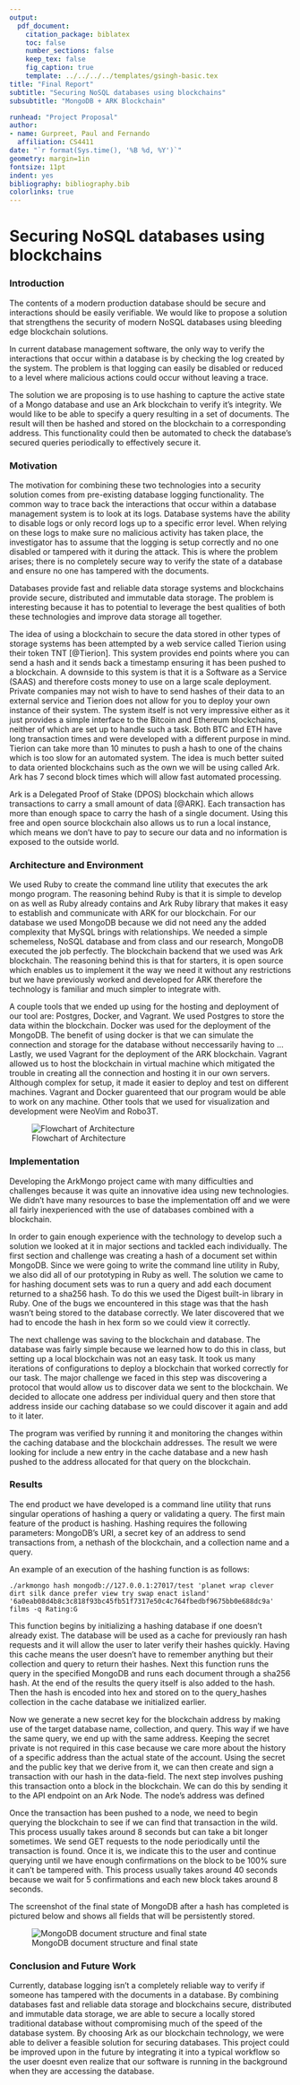 ```yaml
---
output: 
  pdf_document:
    citation_package: biblatex
    toc: false
    number_sections: false
    keep_tex: false
    fig_caption: true
    template: ../../../../templates/gsingh-basic.tex
title: "Final Report"
subtitle: "Securing NoSQL databases using blockchains"
subsubtitle: "MongoDB + ARK Blockchain"

runhead: "Project Proposal"
author:
- name: Gurpreet, Paul and Fernando
  affiliation: CS4411
date: "`r format(Sys.time(), '%B %d, %Y')`"
geometry: margin=1in
fontsize: 11pt
indent: yes
bibliography: bibliography.bib
colorlinks: true
---
```


# Securing NoSQL databases using blockchains

### Introduction 

The contents of a modern production database should be secure and interactions
should be easily verifiable. We would like to propose a solution that strengthens
the security of modern NoSQL databases using bleeding edge blockchain solutions.

In current database management software, the only way to verify the
interactions that occur within a database is by checking the log created by the
system. The problem is that logging can easily be disabled or reduced to
a level where malicious actions could occur without leaving a trace. 

The solution we are proposing is to use hashing to capture the active state of
a Mongo database and use an Ark blockchain to verify it's integrity. We would
like to be able to specify a query resulting in a set of documents. The result
will then be hashed and stored on the blockchain to a corresponding address.
This functionality could then be automated to check the database's secured
queries periodically to effectively secure it.

### Motivation 

The motivation for combining these two technologies into a security solution
comes from pre-existing database logging functionality. The common way to trace
back the interactions that occur within a database management system is to look
at its logs. Database systems have the ability to disable logs or only record
logs up to a specific error level. When relying on these logs to make sure no
malicious activity has taken place, the investigator has to assume
that the logging is setup correctly and no one disabled or tampered with it
during the attack. This is where the problem arises; there is no completely
secure way to verify the state of a database and ensure no one has tampered
with the documents. 

Databases provide fast and reliable data storage systems and blockchains
provide secure, distributed and immutable data storage. The problem is
interesting because it has to potential to leverage the best qualities of both
these technologies and improve data storage all together. 

The idea of using a blockchain to secure the data stored in other types of
storage systems has been attempted by a web service called Tierion using their
token TNT [@Tierion]. This system provides end points where you can send a hash and it
sends back a timestamp ensuring it has been pushed to a blockchain. A downside
to this system is that it is a Software as a Service (SAAS) and therefore costs
money to use on a large scale deployment. Private companies may not wish to
have to send hashes of their data to an external service and Tierion does not
allow for you to deploy your own instance of their system. The system itself is
not very impressive either as it just provides a simple interface to the
Bitcoin and Ethereum blockchains, neither of which are set up to handle such
a task. Both BTC and ETH have long transaction times and were developed with
a different purpose in mind. Tierion can take more than 10 minutes to push
a hash to one of the chains which is too slow for an automated system.  The
idea is much better suited to data oriented blockchains such as the own we will
be using called Ark. Ark has 7 second block times which will allow fast
automated processing.

Ark is a Delegated Proof of Stake (DPOS) blockchain which allows transactions
to carry a small amount of data [@ARK]. Each transaction has more than enough space to
carry the hash of a single document. Using this free and open source blockchain
also allows us to run a local instance, which means we don't have to pay to
secure our data and no information is exposed to the outside world.

### Architecture and Environment

We used Ruby to create the command line utility that executes the ark mongo
program. The reasoning behind Ruby is that it is simple to develop on as well
as Ruby already contains and Ark Ruby library that makes it easy to establish
and communicate with ARK for our blockchain. For our database we used MongoDB
because we did not need any the added complexity that MySQL brings with
relationships. We needed a simple schemeless, NoSQL database and from class and
our research, MongoDB executed the job perfectly. The blockchain backend that
we used was Ark blockchain. The reasoning behind this is that for starters, it
is open source which enables us to implement it the way we need it without any
restrictions but we have previously worked and developed for ARK therefore the
technology is familiar and much simpler to integrate with. 

A couple tools that we ended up using for the hosting and deployment of our
tool are: Postgres, Docker, and Vagrant. We used Postgres to store the data
within the blockchain. Docker was used for the deployment of the MongoDB. The
benefit of using docker is that we can simulate the connection and storage for
the database without neccessarily having to ... Lastly, we used Vagrant for the
deployment of the ARK blockchain. Vagrant allowed us to host the blockchain in
virtual machine which mitigated the trouble in creating all the connection and
hosting it in our own servers. Although complex for setup, it made it easier to
deploy and test on different machines. Vagrant and Docker guarenteed that our
program would be able to work on any machine. Other tools that we used for
visualization and development were NeoVim and Robo3T.

![Flowchart of Architecture](./flowchart.png)

### Implementation

Developing the ArkMongo project came with many difficulties and challenges
because it was quite an innovative idea using new technologies. We didn't have
many resources to base the implementation off and we were all fairly
inexperienced with the use of databases combined with a blockchain.

In order to gain enough experience with the technology to develop such
a solution we looked at it in major sections and tackled each individually. The
first section and challenge was creating a hash of a document set within
MongoDB. Since we were going to write the command line utility in Ruby, we also
did all of our prototyping in Ruby as well. The solution we came to for hashing
document sets was to run a query and add each document returned to a sha256
hash. To do this we used the Digest built-in library in Ruby. One of the bugs
we encountered in this stage was that the hash wasn't being stored to the
database correctly. We later discovered that we had to encode the hash in hex
form so we could view it correctly.

The next challenge was saving to the blockchain and database. The database was
fairly simple because we learned how to do this in class, but setting up
a local blockchain was not an easy task. It took us many iterations of
configurations to deploy a blockchain that worked correctly for our task. 
The major challenge we faced in this step was discovering a protocol that
would allow us to discover data we sent to the blockchain. We decided to
allocate one address per individual query and then store that address inside
our caching database so we could discover it again and add to it later.

The program was verified by running it and monitoring the changes within the
caching database and the blockchain addresses. The result we were looking for
include a new entry in the cache database and a new hash pushed to the address
allocated for that query on the blockchain.

### Results

The end product we have developed is a command line utility that runs singular 
operations of hashing a query or validating a query. The first main feature
of the product is hashing. Hashing requires the following parameters: MongoDB's URI, 
a secret key of an address to send transactions from, a nethash of the blockchain,
and a collection name and a query. 

An example of an execution of the hashing function is as follows: 

`./arkmongo hash mongodb://127.0.0.1:27017/test 'planet wrap clever dirt silk
dance prefer view try swap enact island'
'6a0eab08d4b8c3c818f93bc45fb51f7317e50c4c764fbedbf9675bb0e688dc9a' films -q
Rating:G`

This function begins by initializing a hashing database if one doesn't already
exist. The database will be used as a cache for previously ran hash requests
and it will allow the user to later verify their hashes quickly. Having this cache
means the user doesn't have to remember anything but their collection and query to 
return their hashes.
Next this function runs the query in the specified MongoDB and runs each
document through a sha256 hash. At the end of the results the query itself is
also added to the hash. Then the hash is encoded into hex and stored on to the
query_hashes collection in the cache database we initialized earlier.

Now we generate a new secret key for the blockchain address by making use of
the target database name, collection, and query. This way if we have the same
query, we end up with the same address. Keeping the secret private is not
required in this case because we care more about the history of a specific
address than the actual state of the account. Using the secret and the public
key that we derive from it, we can then create and sign a transaction with our
hash in the data-field. The next step involves pushing this transaction onto
a block in the blockchain. We can do this by sending it to the API endpoint on
an Ark Node. The node's address was defined
 
Once the transaction has been pushed to a node, we need to begin querying the
blockchain to see if we can find that transaction in the wild. This process
usually takes around 8 seconds but can take a bit longer sometimes. We send GET
requests to the node periodically until the transaction is found. Once it is,
we indicate this to the user and continue querying until we have enough
confirmations on the block to be 100% sure it can't be tampered with. This
process usually takes around 40 seconds because we wait for 5 confirmations and
each new block takes around 8 seconds.

The screenshot of the final state of MongoDB after a hash has completed is pictured
below and shows all fields that will be persistently stored.

![MongoDB document structure and final state](./mongoSnapshot.png)

\newpage

### Conclusion and Future Work

Currently, database logging isn't a completely reliable way to verify if
someone has tampered with the documents in a database. By combining databases
fast and reliable data storage and blockchains secure, distributed and
immutable data storage, we are able to secure a locally stored traditional
database without compromising much of the speed of the database system. By
choosing Ark as our blockchain technology, we were able to deliver
a feasible solution for securing databases. This project could be improved upon
in the future by integrating it into a typical workflow so the user doesnt even
realize that our software is running in the background when they are accessing
the database.

